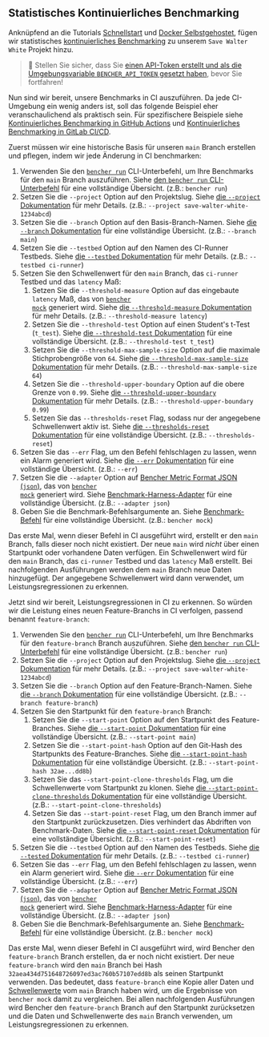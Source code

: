 
## Statistisches Kontinuierliches Benchmarking

Anknüpfend an die Tutorials [Schnellstart][quick start] und [Docker Selbstgehostet][docker self-hosted], fügen wir statistisches [kontinuierliches Benchmarking][continuous benchmarking] zu unserem `Save Walter White` Projekt hinzu.

> 🐰 Stellen Sie sicher, dass Sie
> [einen API-Token erstellt und als die Umgebungsvariable `BENCHER_API_TOKEN` gesetzt haben][create an api token], bevor Sie fortfahren!

[quick start]: /de/docs/tutorial/quick-start/
[docker self-hosted]: /de/docs/tutorial/docker/
[continuous benchmarking]: /de/docs/explanation/continuous-benchmarking/
[create an api token]: /de/docs/tutorial/quick-start/#create-an-api-token

Nun sind wir bereit, unsere Benchmarks in CI auszuführen.
Da jede CI-Umgebung ein wenig anders ist,
soll das folgende Beispiel eher veranschaulichend als praktisch sein.
Für spezifischere Beispiele siehe [Kontinuierliches Benchmarking in GitHub Actions][github actions]
und [Kontinuierliches Benchmarking in GitLab CI/CD][gitlab ci/cd].

[github actions]: /de/docs/how-to/github-actions/
[gitlab ci/cd]: /de/docs/how-to/gitlab-ci-cd/

Zuerst müssen wir eine historische Basis für unseren `main` Branch erstellen und pflegen, indem wir jede Änderung in CI benchmarken:

1. Verwenden Sie den <code><a href="/de/docs/explanation/bencher-run/">bencher run</a></code> CLI-Unterbefehl, um Ihre Benchmarks für den `main` Branch auszuführen.
   Siehe [den `bencher run` CLI-Unterbefehl][bencher run] für eine vollständige Übersicht. (z.B.: `bencher run`)
2. Setzen Sie die `--project` Option auf den Projektslug.
   Siehe [die `--project` Dokumentation][project option] für mehr Details. (z.B.: `--project save-walter-white-1234abcd`)
3. Setzen Sie die `--branch` Option auf den Basis-Branch-Namen.
   Siehe [die `--branch` Dokumentation][branch option] für eine vollständige Übersicht. (z.B.: `--branch main`)
4. Setzen Sie die `--testbed` Option auf den Namen des CI-Runner Testbeds.
   Siehe [die `--testbed` Dokumentation][testbed option] für mehr Details. (z.B.: `--testbed ci-runner`)
5. Setzen Sie den Schwellenwert für den `main` Branch, das `ci-runner` Testbed und das `latency` Maß:
   1. Setzen Sie die `--threshold-measure` Option auf das eingebaute `latency` Maß, das von <code><a href="/de/docs/reference/bencher-metric-format/#bencher-mock">bencher mock</a></code> generiert wird.
   Siehe [die `--threshold-measure` Dokumentation][threshold measure option] für mehr Details. (z.B.: `--threshold-measure latency`)
   2. Setzen Sie die `--threshold-test` Option auf einen Student's t-Test (`t_test`).
   Siehe [die `--threshold-test` Dokumentation][threshold test option] für eine vollständige Übersicht. (z.B.: `--threshold-test t_test`)
   3. Setzen Sie die `--threshold-max-sample-size` Option auf die maximale Stichprobengröße von `64`.
   Siehe [die `--threshold-max-sample-size` Dokumentation][threshold max sample size] für mehr Details. (z.B.: `--threshold-max-sample-size 64`)
   4. Setzen Sie die `--threshold-upper-boundary` Option auf die obere Grenze von `0.99`.
   Siehe [die `--threshold-upper-boundary` Dokumentation][threshold upper boundary] für mehr Details. (z.B.: `--threshold-upper-boundary 0.99`)
   5. Setzen Sie das `--thresholds-reset` Flag, sodass nur der angegebene Schwellenwert aktiv ist.
   Siehe [die `--thresholds-reset` Dokumentation][thresholds reset] für eine vollständige Übersicht. (z.B.: `--thresholds-reset`)
6. Setzen Sie das `--err` Flag, um den Befehl fehlschlagen zu lassen, wenn ein Alarm generiert wird.
   Siehe [die `--err` Dokumentation][alert err] für eine vollständige Übersicht. (z.B.: `--err`)
7. Setzen Sie die `--adapter` Option auf [Bencher Metric Format JSON (`json`)][bmf], das von <code><a href="/de/docs/reference/bencher-metric-format/#bencher-mock">bencher mock</a></code> generiert wird.
   Siehe [Benchmark-Harness-Adapter][adapter json] für eine vollständige Übersicht. (z.B.: `--adapter json`)
8. Geben Sie die Benchmark-Befehlsargumente an.
   Siehe [Benchmark-Befehl][command argument] für eine vollständige Übersicht. (z.B.: `bencher mock`)

Das erste Mal, wenn dieser Befehl in CI ausgeführt wird,
erstellt er den `main` Branch, falls dieser noch nicht existiert.
Der neue `main` wird _nicht_ über einen Startpunkt oder vorhandene Daten verfügen.
Ein Schwellenwert wird für den `main` Branch, das `ci-runner` Testbed und das `latency` Maß erstellt.
Bei nachfolgenden Ausführungen werden dem `main` Branch neue Daten hinzugefügt.
Der angegebene Schwellenwert wird dann verwendet, um Leistungsregressionen zu erkennen.

[bencher run]: /de/docs/explanation/bencher-run/
[project option]: /de/docs/explanation/bencher-run/#--project-project
[branch option]: /de/docs/explanation/branch-selection/#--branch-branch
[testbed option]: /de/docs/explanation/bencher-run/#--testbed-testbed
[threshold measure option]: /de/docs/explanation/thresholds/#--threshold-measure-measure
[threshold test option]: /de/docs/explanation/thresholds/#--threshold-test-test
[threshold max sample size]: /de/docs/explanation/thresholds/#--threshold-max-sample-size-size
[threshold upper boundary]: /de/docs/explanation/thresholds/#--threshold-upper-boundary-boundary
[thresholds reset]: /de/docs/explanation/thresholds/#--thresholds-reset
[alert err]: /de/docs/explanation/thresholds/#--err
[bmf]: /de/docs/reference/bencher-metric-format/
[adapter json]: /de/docs/explanation/adapters/#-json
[command argument]: /de/docs/explanation/bencher-run/#benchmark-command

Jetzt sind wir bereit, Leistungsregressionen in CI zu erkennen.
So würden wir die Leistung eines neuen Feature-Branchs in CI verfolgen, passend benannt `feature-branch`:

1. Verwenden Sie den <code><a href="/de/docs/explanation/bencher-run/">bencher run</a></code> CLI-Unterbefehl, um Ihre Benchmarks für den `feature-branch` Branch auszuführen.
   Siehe [den `bencher run` CLI-Unterbefehl][bencher run] für eine vollständige Übersicht. (z.B.: `bencher run`)
2. Setzen Sie die `--project` Option auf den Projektslug.
   Siehe [die `--project` Dokumentation][project option] für mehr Details. (z.B.: `--project save-walter-white-1234abcd`)
3. Setzen Sie die `--branch` Option auf den Feature-Branch-Namen.
   Siehe [die `--branch` Dokumentation][branch option] für eine vollständige Übersicht. (z.B.: `--branch feature-branch`)
4. Setzen Sie den Startpunkt für den `feature-branch` Branch:
   1. Setzen Sie die `--start-point` Option auf den Startpunkt des Feature-Branches.
   Siehe [die `--start-point` Dokumentation][start point] für eine vollständige Übersicht. (z.B.: `--start-point main`)
   2. Setzen Sie die `--start-point-hash` Option auf den Git-Hash des Startpunkts des Feature-Branches.
   Siehe [die `--start-point-hash` Dokumentation][start point hash] für eine vollständige Übersicht. (z.B.: `--start-point-hash 32ae...dd8b`)
   3. Setzen Sie das `--start-point-clone-thresholds` Flag, um die Schwellenwerte vom Startpunkt zu klonen.
   Siehe [die `--start-point-clone-thresholds` Dokumentation][start point clone thresholds] für eine vollständige Übersicht. (z.B.: `--start-point-clone-thresholds`)
   4. Setzen Sie das `--start-point-reset` Flag, um den Branch immer auf den Startpunkt zurückzusetzen.
   Dies verhindert das Abdriften von Benchmark-Daten.
   Siehe [die `--start-point-reset` Dokumentation][start point reset] für eine vollständige Übersicht. (z.B.: `--start-point-reset`)
5. Setzen Sie die `--testbed` Option auf den Namen des Testbeds.
   Siehe [die `--tested` Dokumentation][testbed option] für mehr Details. (z.B.: `--testbed ci-runner`)
6. Setzen Sie das `--err` Flag, um den Befehl fehlschlagen zu lassen, wenn ein Alarm generiert wird.
   Siehe [die `--err` Dokumentation][alert err] für eine vollständige Übersicht. (z.B.: `--err`)
7. Setzen Sie die `--adapter` Option auf [Bencher Metric Format JSON (`json`)][bmf], das von <code><a href="/de/docs/reference/bencher-metric-format/#bencher-mock">bencher mock</a></code> generiert wird.
   Siehe [Benchmark-Harness-Adapter][adapter json] für eine vollständige Übersicht. (z.B.: `--adapter json`)
8. Geben Sie die Benchmark-Befehlsargumente an.
   Siehe [Benchmark-Befehl][command argument] für eine vollständige Übersicht. (z.B.: `bencher mock`)

Das erste Mal, wenn dieser Befehl in CI ausgeführt wird,
wird Bencher den `feature-branch` Branch erstellen, da er noch nicht existiert.
Der neue `feature-branch` wird den `main` Branch
bei Hash `32aea434d751648726097ed3ac760b57107edd8b` als seinen Startpunkt verwenden.
Das bedeutet, dass `feature-branch` eine Kopie aller Daten und [Schwellenwerte][thresholds] vom `main` Branch haben wird, um die Ergebnisse von `bencher mock` damit zu vergleichen.
Bei allen nachfolgenden Ausführungen wird Bencher den `feature-branch` Branch auf den Startpunkt zurücksetzen
und die Daten und Schwellenwerte des `main` Branch verwenden, um Leistungsregressionen zu erkennen.

[start point]: /de/docs/explanation/branch-selection/#--start-point-branch
[start point hash]: /de/docs/explanation/branch-selection/#--start-point-hash-hash
[start point clone thresholds]: /de/docs/explanation/branch-selection/#--start-point-clone-thresholds
[start point reset]: /de/docs/explanation/branch-selection/#--start-point-reset
[thresholds]: /de/docs/explanation/thresholds/